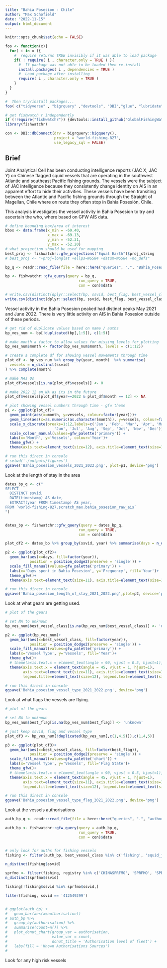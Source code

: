 ```yaml
---
title: "Bahia Posesion - Chile"
author: "Max Schofield"
date: "2022-11-15"
output: html_document
---
```


```r
knitr::opts_chunk$set(echo = FALSE)

foo <- function(x){
  for( i in x ){
    #  require returns TRUE invisibly if it was able to load package
    if( ! require( i , character.only = TRUE ) ){
      #  If package was not able to be loaded then re-install
      install.packages( i , dependencies = TRUE )
      #  Load package after installing
      require( i , character.only = TRUE )
    }
  }
}

#  Then try/install packages...
foo( c("tidyverse" , "bigrquery" ,"devtools", "DBI","glue", "lubridate", "here", "sf", "extrafont", "patchwork", "terra") )

# get fishwatch r independently 
if (!require("fishwatchr")) {devtools::install_github("GlobalFishingWatch/fishwatchr")}
library(fishwatchr)

```

```r
con <- DBI::dbConnect(drv = bigrquery::bigquery(), 
                      project = "world-fishing-827", 
                      use_legacy_sql = FALSE)
```

## Brief 

Joint Analytical Cell has been conducting intelligence reports (JAC X,  JAC Y) on 
Chinese flagged squid vessels that are operating in the southwest Atlantic and 
southeast Pacific fishing grounds. The vessels were the subject of JAC intelligence 
because they consistently change identity on AIS in an apparent effort to hide their 
activities. These vessels have been transiting between the Atlantic and Pacific 
fishing grounds through the Straight of Magellan, Chile where on route they often 
stop in Bahia Posesión, Chile.

This analysis investigates the vessel activity in Bahia Posesion to try and ascertain
the who, where based on GFW AIS data. 

```r
# define bounding box/area of interest
bbox <- data.frame(x_min = -69.40,
                   x_max = -69.13,
                   y_min = -52.31,
                   y_max = -52.20)
# what projection should be used for mapping
best_proj <- fishwatchr::gfw_projections("Equal Earth")$proj_string
# best_proj <- "+proj=longlat +ellps=WGS84 +datum=WGS84 +no_defs"
```


```r
bp_q <- readr::read_file(file = here::here("queries", ".", "Bahia_Posesion_vessel_info.sql"))

bp <- fishwatchr::gfw_query(query = bp_q,
                                 run_query = TRUE,
                                 con = con)$data

# write.csv(distinct(dplyr::select(bp, ssvid, best_flag, best_vessel_class, vessel_name)), 'Bahia_Posession_2022.csv')
write.csv(distinct(dplyr::select(bp, ssvid, best_flag, best_vessel_class, vessel_name)), 'Bahia_Posession_2021.csv')

```

Vessel activity in the Bahia Posesion peaked had distinct peaks May 2021 and June 2022. 
There is very little activity on AIS in Bahia Posesion outside of these periods. 


```r
# get rid of duplicate values based on name / auths 
bp_ves_num <- bp[!duplicated(bp[,1:5]), c(1:5)]

# make month a factor to allow values for missing levels for plotting 
bp_ves_num$month <- factor(bp_ves_num$month, levels = c(1:12))

# create a complete df for showing vessel movements through time 
plot_df <- bp_ves_num %>% group_by(year, month)  %>% summarise(
  vessels = n_distinct(ssvid)
) %>% complete(month)

# make NAs 0s 
plot_df$vessels[is.na(plot_df$vessels)] <- 0

# make 2022 12 an NA as its in the future  
plot_df$vessels[plot_df$year==2022 & plot_df$month == 12] <- NA

# plot showing vessel numbers through time - gfw theme 
p1 <- ggplot(plot_df)+
  geom_point(aes(x=month, y=vessels, colour=factor(year)))+
  geom_line(aes(x=as.numeric(as.character(month)), y=vessels, colour=factor(year))) +
  scale_x_discrete(breaks=1:12,labels=c('Jan', 'Feb', 'Mar', 'Apr', 'May', 
                      'Jun', 'Jul', 'Aug', 'Sep', 'Oct', 'Nov', 'Dec'))+
  scale_colour_manual(values=gfw_palette('primary')) +
  labs(x='Month', y='Vessels', colour='Year')+
  theme_gfw() +
  theme(axis.text=element_text(size=12), axis.title=element_text(size=14,face="bold"))

# run this direct in console 
# setwd('./outputs/figures')
ggsave('Bahia_posesion_vessels_2021_2022.png', plot=p1, device='png')

```
Look at the length of stay in the area 

```r
dates_bp_q <- c("
SELECT 
  DISTINCT ssvid,
  DATE(timestamp) AS date, 
  EXTRACT(year FROM timestamp) AS year,
FROM `world-fishing-827.scratch_max.bahia_posesion_raw_ais`
")


dates_bp <- fishwatchr::gfw_query(query = dates_bp_q,
                                 run_query = TRUE, 
                                 con = con)$data

plot_df2 <- dates_bp %>% group_by(ssvid, year) %>% summarise(days = n_distinct(date))

p2 <- ggplot(plot_df2)+
  geom_bar(aes(x=days, fill=factor(year)), 
           position = position_dodge2(preserve = 'single')) +
  scale_fill_manual(values=gfw_palette('primary')) +
  labs(x='Days spent in Bahia Posesion', y='Frequency', fill='Year')+
  theme_gfw()+
  theme(axis.text=element_text(size=11), axis.title=element_text(size=12,face="bold"))

# run this direct in console 
ggsave('Bahia_posesion_length_of_stay_2021_2022.png',plot=p2, device='png')

```

Look at what gears are getting used. 

```r
# plot of the gears 

# set NA to unknown
bp_ves_num$best_vessel_class[is.na(bp_ves_num$best_vessel_class)] <- 'unknown'

p2 <- ggplot(bp_ves_num)+
  geom_bar(aes(x=best_vessel_class, fill=factor(year)), 
           position = position_dodge2(preserve = 'single')) +
  scale_fill_manual(values=gfw_palette('primary')) +
  labs(x='Vessel Type', y='Vessels', fill='Year')+
  theme_gfw()+
  # theme(axis.text.x = element_text(angle = 90, vjust = 0.5, hjust=1), 
  theme(axis.text.x = element_text(angle = 45, vjust = 1, hjust=1), 
        axis.text=element_text(size=11), axis.title=element_text(size=12,face="bold"), 
        legend.title=element_text(size=12), legend.text=element_text(size=11)) 

# run this direct in console 
ggsave('Bahia_posesion_vessel_type_2021_2022.png', device='png')

```
Look at what flags the vessels are flying. 

```r
# plot of the gears 

# set NA to unknown
bp_ves_num$best_flag[is.na(bp_ves_num$best_flag)] <- 'unknown'

# just keep ssvid, flag and vessel type 
plot_df3 <- bp_ves_num[!duplicated(bp_ves_num[,c(1,4,5)]),c(1,4,5)]

p3 <- ggplot(plot_df3)+
  geom_bar(aes(x=best_vessel_class, fill=factor(best_flag)), 
           position = position_dodge2(preserve = 'single')) +
  scale_fill_manual(values=gfw_palette('chart')) +
  labs(x='Vessel Type', y='Vessels', fill='Flag State')+
  theme_gfw()+
  # theme(axis.text.x = element_text(angle = 90, vjust = 0.5, hjust=1), 
  theme(axis.text.x = element_text(angle = 45, vjust = 1, hjust=1), 
        axis.text=element_text(size=11), axis.title=element_text(size=12,face="bold"), 
        legend.title=element_text(size=12), legend.text=element_text(size=11)) 

# run this direct in console 
ggsave('Bahia_posesion_vessel_type_flag_2021_2022.png', device='png')
```

Look at the vessels authorisations

```r
auth_bp_q <- readr::read_file(file = here::here("queries", ".", "authorisations_bp.sql"))

auth_bp <- fishwatchr::gfw_query(query = auth_bp_q,
                                 run_query = TRUE,
                                 con = con)$data


# only look for auths for fishing vessels
fishing <- filter(auth_bp, best_vessel_class %in% c('fishing', 'squid_jigger'))

n_distinct(fishing$ssvid)

sprfmo <- filter(fishing, registry %in% c('CHINASPRFMO', 'SPRFMO', 'SPRFMO2'))
n_distinct(sprfmo$ssvid)

fishing[!fishing$ssvid %in% sprfmo$ssvid,]

filter(fishing, ssvid == '412549299')


# ggplot(auth_bp) +
#   geom_bar(aes(x=authorisation))
# auth_bp %>% 
#   group_by(authorisation) %>% 
#   summarise(count=n()) %>%
#   plot_donut_chart(group_var = authorisation,
#                    value_var = count,
#                    donut_title = 'Authorisation level of fleet') +
#   labs(fill = 'Known Authorisations Sources')
#    

```

Look for any high risk vessels

```r


```
